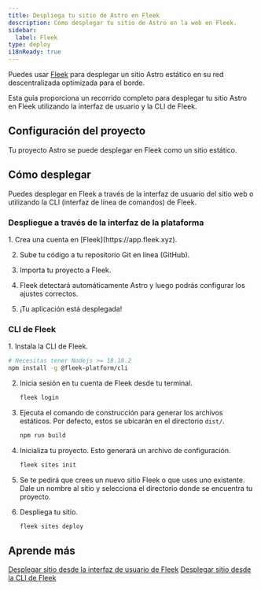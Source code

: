 ```yaml
---
title: Despliega tu sitio de Astro en Fleek
description: Cómo desplegar tu sitio de Astro en la web en Fleek.
sidebar:
  label: Fleek
type: deploy
i18nReady: true
---
```



Puedes usar [Fleek](http://fleek.xyz/) para desplegar un sitio Astro estático en su red descentralizada optimizada para el borde.

Esta guía proporciona un recorrido completo para desplegar tu sitio Astro en Fleek utilizando la interfaz de usuario y la CLI de Fleek.

## Configuración del proyecto

Tu proyecto Astro se puede desplegar en Fleek como un sitio estático.

## Cómo desplegar

Puedes desplegar en Fleek a través de la interfaz de usuario del sitio web o utilizando la CLI (interfaz de línea de comandos) de Fleek.

### Despliegue a través de la interfaz de la plataforma

<Steps>
1. Crea una cuenta en [Fleek](https://app.fleek.xyz).

2. Sube tu código a tu repositorio Git en línea (GitHub).

3. Importa tu proyecto a Fleek.

4. Fleek detectará automáticamente Astro y luego podrás configurar los ajustes correctos.

5. ¡Tu aplicación está desplegada!
</Steps>

### CLI de Fleek

<Steps>
1. Instala la CLI de Fleek.

  ```bash
  # Necesitas tener Nodejs >= 18.18.2
  npm install -g @fleek-platform/cli
  ```

2. Inicia sesión en tu cuenta de Fleek desde tu terminal.

   ```bash
   fleek login
   ```

3. Ejecuta el comando de construcción para generar los archivos estáticos. Por defecto, estos se ubicarán en el directorio `dist/`.

   ```bash
   npm run build
   ```

4. Inicializa tu proyecto. Esto generará un archivo de configuración.

   ```bash
   fleek sites init
   ```

5. Se te pedirá que crees un nuevo sitio Fleek o que uses uno existente. Dale un nombre al sitio y selecciona el directorio donde se encuentra tu proyecto.

6. Despliega tu sitio.

   ```bash
   fleek sites deploy
   ```
</Steps>

## Aprende más

<ReadMore>[Desplegar sitio desde la interfaz de usuario de Fleek](https://fleek.xyz/docs/platform/deployments/)</ReadMore>
<ReadMore>[Desplegar sitio desde la CLI de Fleek](https://fleek.xyz/docs/cli/hosting/)</ReadMore>
